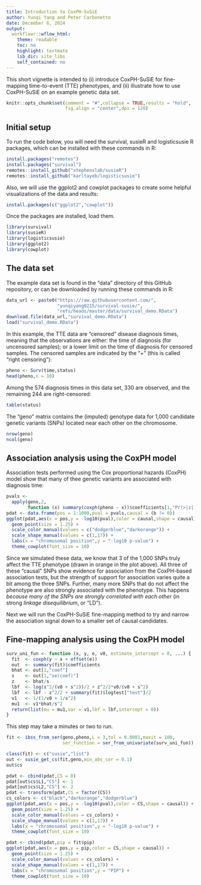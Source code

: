```yaml
---
title: Introduction to CoxPH-SuSiE
author: Yunqi Yang and Peter Carbonetto
date: December 6, 2024
output:
  workflowr::wflow_html:
    theme: readable
    toc: no
    highlight: textmate
    lib_dir: site_libs
    self_contained: no
---
```


This short vignette is intended to (i) introduce CoxPH-SuSiE for
fine-mapping time-to-event (TTE) phenotypes, and (ii) illustrate how
to use CoxPH-SuSiE on an example genetic data set.

```r
knitr::opts_chunk$set(comment = "#",collapse = TRUE,results = "hold",
                      fig.align = "center",dpi = 120)
```

## Initial setup

To run the code below, you will need the survival, susieR and
logisticsusie R packages, which can be installed with these commands
in R:

```r
install.packages("remotes")
install.packages("survival")
remotes::install_github("stephenslab/susieR")
remotes::install_github("karltayeb/logisticsusie")
```

Also, we will use the ggplot2 and cowplot packages to create some
helpful visualizations of the data and results:

```r
install.packages(c("ggplot2","cowplot"))
```

Once the packages are installed, load them.

```r
library(survival)
library(susieR)
library(logisticsusie)
library(ggplot2)
library(cowplot)
```

## The data set

The example data set is found in the "data" directory of this GitHub
repository, or can be downloaded by running these commands in R:

```r
data_url <- paste0("https://raw.githubusercontent.com/",
                   "yunqiyang0215/survival-susie/",
			       "refs/heads/master/data/survival_demo.RData")
download.file(data_url,"survival_demo.RData")
load("survival_demo.RData")
```

In this example, the TTE data are "censored" disease diagnosis times,
meaning that the observations are either: the time of diagnosis (for
uncensored samples); or a lower limit on the time of diagnosis for
censored samples. The censored samples are indicated by the "+" (this
is called "right censoring"):

```r
pheno <- Surv(time,status)
head(pheno,n = 10)
```

Among the 574 diagnosis times in this data set, 330 are observed, and
the remaining 244 are right-censored:

```r
table(status)
```

The "geno" matrix contains the (imputed) genotype data for 1,000
candidate genetic variants (SNPs) located near each other on the
chromosome.

```r
nrow(geno)
ncol(geno)
```

## Association analysis using the CoxPH model

Association tests performed using the Cox proportional hazards (CoxPH)
model show that many of thee genetic variants are associated with
diagnosis time:

```r
pvals <-
  apply(geno,2,
        function (x) summary(coxph(pheno ~ x))$coefficients[1,"Pr(>|z|)"])
pdat <- data.frame(pos = 1:1000,pval = pvals,causal = (b != 0))
ggplot(pdat,aes(x = pos,y = -log10(pval),color = causal,shape = causal)) +
  geom_point(size = 1.25) +
  scale_color_manual(values = c("dodgerblue","darkorange")) +
  scale_shape_manual(values = c(1,17)) +
  labs(x = "chromosomal position",y = "-log10 p-value") +
  theme_cowplot(font_size = 10)
```

Since we simulated these data, we know that 3 of the 1,000 SNPs truly
affect the TTE phenotype (drawn in orange in the plot above). All
three of these "causal" SNPs show evidence for association from the
CoxPH-based association tests, but the strength of support for
association varies quite a bit among the three SNPs. Further, many
more SNPs that do not affect the phenotype are also strongly
associated with the phenotype. This happens *because many of the SNPs
are strongly correlated with each other* (in strong *linkage
disequilibrium*, or "LD").

Next we will run the CoxPH-SuSiE fine-mapping method to try and
narrow the association signal down to a smaller set of causal
candidates.

## Fine-mapping analysis using the CoxPH model

```r
surv_uni_fun <- function (x, y, e, v0, estimate_intercept = 0, ...) {
  fit  <- coxph(y ~ x + offset(e))
  out  <- summary(fit)$coefficients
  bhat <- out[1,"coef"]
  s    <- out[1,"se(coef)"]
  z    <- bhat/s
  lbf  <- log(s^2/(v0 + s^2))/2 + z^2/2*v0/(v0 + s^2)
  lbf  <- lbf - z^2/2 + summary(fit)$logtest["test"]/2
  v1   <- 1/(1/v0 + 1/s^2)
  mu1  <- v1*bhat/s^2
  return(list(mu = mu1,var = v1,lbf = lbf,intercept = 0))
}
```

This step may take a minutes or two to run.

```r
fit <- ibss_from_ser(geno,pheno,L = 3,tol = 0.0001,maxit = 100,
                     ser_function = ser_from_univariate(surv_uni_fun))
```

```r
class(fit) <- c("susie","list")
out <- susie_get_cs(fit,geno,min_abs_cor = 0.1)
out$cs
```

```r
pdat <- cbind(pdat,CS = 0)
pdat[out$cs$L1,"CS"] <- 1
pdat[out$cs$L2,"CS"] <- 2
pdat <- transform(pdat,CS = factor(CS))
cs_colors <- c("black","darkorange","dodgerblue")
ggplot(pdat,aes(x = pos,y = -log10(pval),color = CS,shape = causal)) +
  geom_point(size = 1.25) +
  scale_color_manual(values = cs_colors) +
  scale_shape_manual(values = c(1,17)) +
  labs(x = "chromosomal position",y = "-log10 p-value") +
  theme_cowplot(font_size = 10)
```

```r
pdat <- cbind(pdat,pip = fit$pip)
ggplot(pdat,aes(x = pos,y = pip,color = CS,shape = causal)) +
  geom_point(size = 1.25) +
  scale_color_manual(values = cs_colors) +
  scale_shape_manual(values = c(1,17)) +
  labs(x = "chromosomal position",y = "PIP") +
  theme_cowplot(font_size = 10)
```
